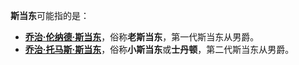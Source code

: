 '''斯当东'''可能指的是：
*'''[[乔治·伦纳德·斯当东|乔治·伦纳德·斯当东]]'''，俗称'''老斯当东'''，第一代斯当东从男爵。
*'''[[乔治·托马斯·斯当东|乔治·托马斯·斯当东]]'''，俗称'''小斯当东'''或'''士丹顿'''，第二代斯当东从男爵。
{{消歧義|cat=三字人名消歧义}}
